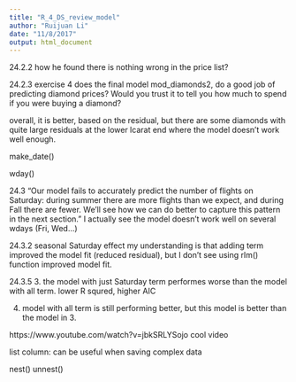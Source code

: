 ```yaml
---
title: "R_4_DS_review_model"
author: "Ruijuan Li"
date: "11/8/2017"
output: html_document
---
```


24.2.2 
how he found there is nothing wrong in the price list? 

24.2.3 exercise 4
does the final model mod_diamonds2, do a good job of predicting diamond prices? Would you trust it to tell you how much to spend if you were buying a diamond? 

overall, it is better, based on the residual, but there are some diamonds with quite large residuals at the lower lcarat end where the model doesn't work well enough. 

make_date() 

wday()

24.3 "Our model fails to accurately predict the number of flights on Saturday: during summer there are more flights than we expect, and during Fall there are fewer. We’ll see how we can do better to capture this pattern in the next section." I actually see the model doesn't work well on several wdays (Fri, Wed...) 

24.3.2 seasonal Saturday effect 
my understanding is that adding term improved the model fit (reduced residual), but I don't see using rlm() function improved model fit. 

24.3.5
3. the model with just Saturday term performes worse than the model with all term. 
lower R squred, higher AIC 

4. model with all term is still performing better, but this model is better than the model in 3. 

https://www.youtube.com/watch?v=jbkSRLYSojo cool video

list column: can be useful when saving complex data 

nest()
unnest()    

